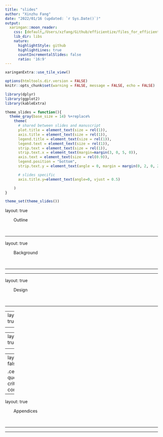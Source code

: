 ```yaml
---
title: "slides"
author: "Xinzhu Fang"
date: "2022/01/16 (updated: `r Sys.Date()`)"
output:
  xaringan::moon_reader:   
    css: [default,/Users/xzfang/Github/efficientize/files_for_efficientize_exp_repo_template/cindy_slides.css]
    lib_dir: libs
    nature:
      highlightStyle: github
      highlightLines: true
      countIncrementalSlides: false
      ratio: '16:9'
---
```

```r
xaringanExtra::use_tile_view()
```

```r
options(htmltools.dir.version = FALSE)
knitr::opts_chunk$set(warning = FALSE, message = FALSE, echo = FALSE)

library(dplyr)
library(ggplot2)
library(kableExtra)

theme_slides = function(){
  theme_gray(base_size = 14) %+replace%
    theme(
      # shared between slides and manuscript
      plot.title = element_text(size = rel(1)),
      axis.title = element_text(size = rel(1)),
      legend.title = element_text(size = rel(1)),
      legend.text = element_text(size = rel(1)),
      strip.text = element_text(size = rel(1)),
      strip.text.x = element_text(margin=margin(3, 0, 5, 0)),
      axis.text = element_text(size = rel(0.9)),
      legend.position = "bottom",
      strip.text.y = element_text(angle = 0, margin = margin(0, 2, 0, 2))

      # slides specific
      axis.title.y=element_text(angle=0, vjust = 0.5)

    )
}

theme_set(theme_slides())

```
layout: true

<div class="my-header">&emsp;&emsp;Outline</div>
<br>

---

layout: true

<div class="my-header">&emsp;&emsp;Background</div>
<br>

---

---

layout: true

<div class="my-header">&emsp;&emsp;Design</div>
<br>

---

---
layout: true

<div class="my-header">&emsp;&emsp;Result</div>
<br>

---

---
layout: true

<div class="my-header">&emsp;&emsp;Discussion</div>
<br>

---

---
layout: false

.center[
# questions, criticisms, comments  
]


---

layout: true

<div class="my-header">&emsp;&emsp;Appendices</div>
<br>

---

---
